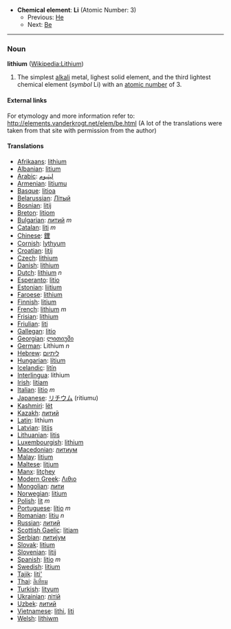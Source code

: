*'''Chemical element''': '''Li''' (Atomic Number: 3)
**Previous: [[Helium|He]]
**Next: [[Beryllium|Be]]
----
=== Noun ===
'''lithium''' ([[en:Lithium|Wikipedia:Lithium]])

# The simplest [[alkali]] metal, lighest solid element, and the third lightest chemical element (''symbol'' Li) with an [[atomic number]] of 3.

====External links====
For etymology and more information refer to:
http://elements.vanderkrogt.net/elem/be.html
(A lot of the translations were taken from that site with permission from the author)

==== Translations ====
*[[Afrikaans]]: [[lithium]]
*[[Albanian]]: [[litium]]
*[[Arabic]]: [[ليثيوم]]
*[[Armenian]]: [[litiumu]]
*[[Basque]]: [[litioa]]
*[[Belarussian]]: [[Лiтый]]
*[[Bosnian]]: [[litij]]
*[[Breton]]: [[litiom]]
*[[Bulgarian]]: [[литий]] ''m''
*[[Catalan]]: [[liti]] ''m''
*[[Chinese]]: [[鋰]]
*[[Cornish]]: [[lythyum]]
*[[Croatian]]: [[litij]]
*[[Czech]]: [[lithium]]
*[[Danish]]: [[lithium]]
*[[Dutch]]: [[lithium]] ''n''
*[[Esperanto]]: [[litio]]
*[[Estonian]]: [[liitium]]
*[[Faroese]]: [[lithium]]
*[[Finnish]]: [[litium]]
*[[French]]: [[lithium]] ''m''
*[[Frisian]]: [[lithium]]
*[[Friulian]]: [[liti]]
*[[Gallegan]]: [[litio]]
*[[Georgian]]: [[ლითიუმი]]
*[[German]]: Lithium ''n''
*[[Hebrew]]: [[ליתיום]]
*[[Hungarian]]: [[lítium]]
*[[Icelandic]]: [[litín]]
*[[Interlingua]]: lithium
*[[Irish]]: [[litiam]]
*[[Italian]]: [[litio]] ''m''
*[[Japanese]]: [[リチウム]] (ritiumu)
*[[Kashmiri]]: [[lët]]
*[[Kazakh]]: [[литий]]
*[[Latin]]: lithium
*[[Latvian]]: [[litijs]]
*[[Lithuanian]]: [[litis]]
*[[Luxembourgish]]: [[lithium]]
*[[Macedonian]]: [[литиум]]
*[[Malay]]: [[litium]]
*[[Maltese]]: [[litjum]]
*[[Manx]]: [[litçhey]]
*[[Modern Greek]]: [[Λιθιο]] '' ''
*[[Mongolian]]: [[лити]]
*[[Norwegian]]: [[litium]]
*[[Polish]]: [[lit]] ''m''
*[[Portuguese]]: [[lítio]] ''m''
*[[Romanian]]: [[litiu]] ''n''
*[[Russian]]: [[литий]] '' ''
*[[Scottish Gaelic]]: [[litiam]]
*[[Serbian]]: [[литиjум]]
*[[Slovak]]: [[litium]]
*[[Slovenian]]: [[litij]]
*[[Spanish]]: [[litio]] ''m''
*[[Swedish]]: [[litium]]
*[[Tajik]]: [[liti']]
*[[Thai]]: [[ลิเทียม]]
*[[Turkish]]: [[lityum]]
*[[Ukrainian]]: [[лiтiй]]
*[[Uzbek]]: [[литий]]
*[[Vietnamese]]: [[lithi]], [[liti]]
*[[Welsh]]: [[lithiwm]]